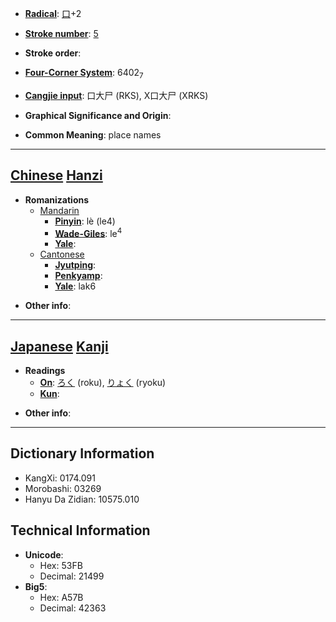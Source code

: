 * '''[[Wiktionary:Chinese radical index| Radical]]''': [[Wiktionary:Chinese radical index 口|口]]+2

* '''[[Wiktionary:Chinese total strokes index|Stroke number]]''': [[Wiktionary:Chinese total strokes index 5|5]]

* '''Stroke order''': 

* '''[[Wiktionary:Chinese four corner index|Four-Corner System]]''': 6402<sub>7</sub>

* '''[[Wiktionary:Chinese Cangjie index|Cangjie input]]''': 口大尸 (RKS), X口大尸 (XRKS)

* '''Graphical Significance and Origin''': 

* '''Common Meaning''': place names

----

== [[Chinese]] [[Hanzi]] ==

* '''Romanizations'''
** [[Mandarin]]
*** '''[[Pinyin]]''': lè (le4)
*** '''[[Wade-Giles]]''': le<sup>4</sup>
*** '''[[Yale]]''': 
**[[Cantonese]]
***'''[[Jyutping]]''':
***'''[[Penkyamp]]''': 
***'''[[Yale]]''': lak6

* '''Other info''': 

----

== [[Japanese]] [[Kanji]] ==

* '''Readings'''
** '''[[On]]''': [[ろく]] (roku), [[りょく]] (ryoku)
** '''[[Kun]]''': 

* '''Other info''':  

----

== Dictionary Information ==

* KangXi: 0174.091
* Morobashi: 03269
* Hanyu Da Zidian: 10575.010

== Technical Information ==

* '''Unicode''':
** Hex: 53FB
** Decimal: 21499
* '''Big5''':
** Hex: A57B
** Decimal: 42363
